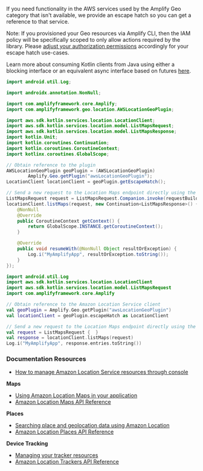 If you need functionality in the AWS services used by the Amplify Geo category that isn't available, we provide an escape hatch so you can get a reference to that service.

Note: If you provisioned your Geo resources via Amplify CLI, then the IAM policy will be specifically scoped to only allow actions required by the library.
Please [adjust your authorization permissions](/lib/geo/existing-resources) accordingly for your escape hatch use-cases.

<BlockSwitcher>
<Block name="Java">

Learn more about consuming Kotlin clients from Java using either a blocking interface or an equivalent async interface based on futures [here](https://github.com/awslabs/smithy-kotlin/blob/main/docs/design/kotlin-smithy-sdk.md#java-interop).

```java
import android.util.Log;

import androidx.annotation.NonNull;

import com.amplifyframework.core.Amplify;
import com.amplifyframework.geo.location.AWSLocationGeoPlugin;

import aws.sdk.kotlin.services.location.LocationClient;
import aws.sdk.kotlin.services.location.model.ListMapsRequest;
import aws.sdk.kotlin.services.location.model.ListMapsResponse;
import kotlin.Unit;
import kotlin.coroutines.Continuation;
import kotlin.coroutines.CoroutineContext;
import kotlinx.coroutines.GlobalScope;
```

```java
// Obtain reference to the plugin
AWSLocationGeoPlugin geoPlugin = (AWSLocationGeoPlugin)
        Amplify.Geo.getPlugin("awsLocationGeoPlugin");
LocationClient locationClient = geoPlugin.getEscapeHatch();

// Send a new request to the Location Maps endpoint directly using the client
ListMapsRequest request = ListMapsRequest.Companion.invoke(requestBuilder -> Unit.INSTANCE);
locationClient.listMaps(request, new Continuation<ListMapsResponse>() {
    @NonNull
    @Override
    public CoroutineContext getContext() {
        return GlobalScope.INSTANCE.getCoroutineContext();
    }

    @Override
    public void resumeWith(@NonNull Object resultOrException) {
        Log.i("MyAmplifyApp", resultOrException.toString());
    }
});
```

</Block>
<Block name="Kotlin">

```kotlin
import android.util.Log
import aws.sdk.kotlin.services.location.LocationClient
import aws.sdk.kotlin.services.location.model.ListMapsRequest
import com.amplifyframework.core.Amplify
```

```kotlin
// Obtain reference to the Amazon Location Service client
val geoPlugin = Amplify.Geo.getPlugin("awsLocationGeoPlugin")
val locationClient = geoPlugin.escapeHatch as LocationClient

// Send a new request to the Location Maps endpoint directly using the client
val request = ListMapsRequest {  }
val response = locationClient.listMaps(request)
Log.i("MyAmplifyApp", response.entries.toString())
```

</Block>
</BlockSwitcher>

### Documentation Resources

* [How to manage Amazon Location Service resources through console](https://docs.aws.amazon.com/location/latest/developerguide/welcome.html)

**Maps**
* [Using Amazon Location Maps in your application](https://docs.aws.amazon.com/location/latest/developerguide/using-maps.html)
* [Amazon Location Maps API Reference](https://docs.aws.amazon.com/location-maps/latest/APIReference/API_Operations.html)

**Places**
* [Searching place and geolocation data using Amazon Location](https://docs.aws.amazon.com/location/latest/developerguide/searching-for-places.html)
* [Amazon Location Places API Reference](https://docs.aws.amazon.com/location-places/latest/APIReference/API_Operations.html)

**Device Tracking**
* [Managing your tracker resources](https://docs.aws.amazon.com/location/latest/developerguide/managing-trackers.html)
* [Amazon Location Trackers API Reference](https://docs.aws.amazon.com/location-trackers/latest/APIReference/API_Operations.html)
